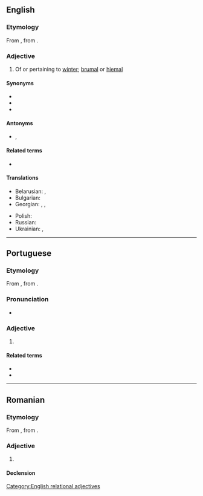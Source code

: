 ==English==

===Etymology===
From {{etyl|la|en}} {{m|la|hībernālis||wintry}}, from {{m|la|hiems||winter}}.

===Adjective===
{{en-adj}}

# Of or pertaining to [[winter]]; [[brumal]] or [[hiemal]]

====Synonyms====
* {{l|en|brumal}}
* {{l|en|hiemal}}
* {{l|en|wintry}}

====Antonyms====
* {{l|en|aestival}}, {{l|en|estival}}

====Related terms====
* {{l|en|hibernate}}

====Translations====
{{trans-top|of or pertaining to [[winter]]}}
* Belarusian: {{t|be|зімо́вы}}, {{t|be|зі́мні}}
* Bulgarian: {{t|bg|зимен}}
* Georgian: {{t|ka|ზამთრის}}, {{t|ka|ზამთრული}}, {{t|ka|საზამთრო}} {{qualifier|nonstandard}}
{{trans-mid}}
* Polish: {{t+|pl|zimowy}}
* Russian: {{t+|ru|зи́мний}}
* Ukrainian: {{t+|uk|зимо́вий}}, {{t+|uk|зимови́й}}
{{trans-bottom}}

{{C|en|Winter}}

[[Category:English relational adjectives]]

----

==Portuguese==

===Etymology===
From {{etyl|la|pt}} {{m|la|hībernālis||wintry}}, from {{m|la|hiems||winter}}.

===Pronunciation===
* {{a|PT}} {{IPA|pt|/i.βɨɾ.ˈnaɫ/}}

===Adjective===
{{pt-adj|pl=hibernais}}

# {{l|en|hibernal}}

====Related terms====
* {{l|pt|inverno}}
* {{l|pt|hibernar}}

{{topics|pt|Seasons}}

----

==Romanian==

===Etymology===
From {{bor|ro|fr|hibernal}}, from {{der|ro|la|hibernalis}}.

===Adjective===
{{ro-adj}}

# {{l|en|hibernal}}

====Declension====
{{ro-decl-adj}}